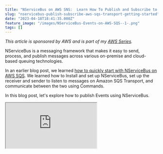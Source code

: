 ```yaml
---
title: "NServiceBus on AWS SNS:  Learn How To Publish and Subscribe to Events"
slug: "nservicebus-publish-subscribe-aws-sqs-transport-getting-started"
date: "2023-04-18T18:41:35.000Z"
feature_image: "/images/NServiceBus-Events-on-AWS-SQS--1-.png"
tags: []
---
```


_This article is sponsored by AWS and is part of my [AWS Series](__GHOST_URL__/tag/aws/)._

NServiceBus is a messaging framework that makes it easy to send, process, and publish messages across various on-premise and cloud-based queuing technologies.

In an earlier blog post, we learned [how to quickly start with NServiceBus on AWS SQS](__GHOST_URL__/blog/getting-started-with-nservicebus-on-aws/). We learned how to Install and set up NServiceBus, set up the receiver and sender to listen to messages on Amazon SQS Transport, and communicate between the two using Commands.

In this blog post, let's explore how to publish Events using NServiceBus.

<iframe src="https://www.youtube.com/embed/6yW9Spw9j\_c?feature=oembed" />

We will learn how to

*   Publish Events with NServiceBus
*   Subscribing to Events with NServiceBus
*   How it works under the hood

Publish Events with NServiceBus
-------------------------------

An Event is another type of message published to multiple receivers, unlike a Command sent to one receiver.

Events indicate an action that has happened.

To mark a message as an Event in NServiceBus, it must implement the `IEvent` interface.

Following up with the same [code example from our getting started blog](__GHOST_URL__/blog/getting-started-with-nservicebus-on-aws/), we can raise a `UserCreatedEvent` inside our `CreateUserCommandHandler` every time a user is successfully created.

    public class UserCreatedEvent : IEvent
    {
        public Guid UserId { get; set; }
        public DateTimeOffset CreatedDateTime { get; set; }
    
        public UserCreatedEvent(Guid userId, DateTimeOffset createdDateTime)
        {
            UserId = userId;
            CreatedDateTime = createdDateTime;
        }
    }

A user created indicates an action that has happened and can be used to notify other applications interested in it.

The NServiceBus message handler context `IMessageHandlerContext` has a `Publish` method to publish Events.

Let's update the `CreateUserCommandHandler` to publish the new Event once the work is done to create a new user.

    public async Task Handle(
        CreateUserCommand message, IMessageHandlerContext context)
    {
        log.Info($"Processed message for user with Id {message.Id}, and {message.Name}");
    
        // Create the user
        // Save To database/persistent store
    
        await context
          .Publish(new UserCreatedEvent(message.Id, DateTimeOffset.UtcNow);
    }

Subscribing to Events with NServiceBus
--------------------------------------

Other applications that are interested in the Events published can subscribe to them.

In NServiceBus, this is done by creating a class and implementing the `IHandleMessages` interface.

Below is an example in the `payroll-service` application, which is interested in the `UserCreatedEvent`.

    internal class UserCreatedHandler : IHandleMessages<UserCreatedEvent>
    {
        static ILog log = LogManager.GetLogger<UserCreatedHandler>();
    
        public Task Handle(UserCreatedEvent message, IMessageHandlerContext context)
        {
            log.Info($"Payroll Service User created handler for User Id {message.UserId}");
    
            // handle appropriate for payroll service
    
            return Task.CompletedTask;
        }
    }
    

Any time a User is created, the payroll application has to set up new accounts for the User. You can handle this in the associated handler in the payroll application code.

### Setting Up NServiceBus Event Handler on AWS SQS Transport

The Startup code for `payroll-service` is very similar to how we [set up the Receiver endpoints on Amazon SQS Transport.](__GHOST_URL__/blog/getting-started-with-nservicebus-on-aws/#setting-up-receiver-on-amazon-sqs-transport)

It sets up a new Endpoint by specifying  `EndpointConfiguration` and configuring the transport. The Endpoint is named "_payroll-service_" and uses Amazon SQS as its underlying transport.

Even though the transport is named `SqsTransport` , it also uses Amazon SNS under the hood, which will see later below.

    using NServiceBus;
    
    Console.WriteLine("Hello, World!");
    
    var endpointConfiguration = new EndpointConfiguration("payroll-service");
    var transport = endpointConfiguration.UseTransport<SqsTransport>();
    transport.S3(bucketForLargeMessages: "user-service-large-messages", keyPrefix: "user");
    endpointConfiguration.EnableInstallers();
    
    var endointInstance = await Endpoint.Start(endpointConfiguration);
    
    Console.WriteLine("Press any key to stop");
    Console.ReadKey();
    
    await endointInstance.Stop();

If other applications are interested in the same Events, you can add additional handlers for the same Event in those applications as well.

For example, the TaskForce/HR department might also be interested in the `UserCreatedEvent`. Add a new handler in the appropriate application code as required.

Any time the `UserCreatedEvent` is raised, these handlers are called independent of each other. This allows decoupling of the logic of the User being created and the associated side effects that must happen.

NServiceBus Events on AWS - Under The Hood
------------------------------------------

_NServiceBus uses a combination of Amazon SNS and SQS to deliver Events to multiple subscribers._

Amazon Simple Notification Service (SNS) is a publish-subscribe service managed by AWS. It enables asynchronous communication between the publishers and subscribers using messages.

[

Amazon SNS For the .NET Developer: Getting Started Quick and Easy

Learn how to get started with Amazon SNS and use it from a .NET application. We will learn about Topics, sending messages to topics, and using Subscriptions to receive messages. We will also learn about Filters, how to use them, and error handling with SNS.

![](/images/logo-512x512.png)Rahul NathRahul Pulikkot Nath

![](/images/amazon-sns.jpg)

](__GHOST_URL__/blog/amazon-sns/)

An SNS Topic is automatically created for the Event by NServiceBus and adds a subscription to the SQS Queue that the service listens on.  

Any time an Event is published to the SNS Topic, it sends a copy to the SQS Queue.

![](/images/image.png)

NServiceBus uses a combination of Amazon SNS and SQS to deliver Events to multiple subscribers. An SNS Topic is automatically created for the Event, and it adds a subscription to the SQS Queue that the service listens on.

In this case, we have an SNS Topic created with the name `user_messages-UserCreatedEvent`. It also creates a queue for the `task-force-service` , and a Subscription is added to the SNS queue.

When the `UserCreatedEvent` message is forwarded to the `task-force-service` SQS Queue, NServiceBus hands off the message to the Event handler for that application/Endpoint.

When you add more subscribers to the same Event, it adds more Subscriptions to the SNS and delivers a copy of the Event message to all the subscribers.

![](/images/image-1.png)

Multiple Subscriptions are created on the SNS Topic to deliver a copy of the same Event message to different Subscribers.

Even if the individual applications handling the Event messages are not up and running, a copy of the message is delivered to the Queue. When the application is back up and running, it can process the Events and execute the associated handler functions.

If you want to learn more about decoupling applications using SNS -> SQS, you can check out the blog post below, which I cover in full detail.

[

SNS→Lambda Or SNS→SQS→Lambda

Should you be processing messages directly from SNS to Lambda or via an SQS Queue? Learn the disadvantages of directly processing messages from SNS and how you can solve those by introducing an SQS Queue in the middle.

![](/images/logo-512x512.png)Rahul NathRahul Pulikkot Nath

![](/images/amazon-sns-to-lambda-or-sns-sqs-lambda-dotnet.jpg)

](__GHOST_URL__/blog/amazon-sns-to-lambda-or-sns-sqs-lambda-dotnet/)

### Large Event Message Sizes

It's generally recommended to keep the Event data short. Including properties that do not often change, like identifiers, date & time, URLs, etc., helps to notify relevant information while keeping the size small.

However, in cases where you need to pass larger sizes, we can use the Amazon S3 storage to offload the actual message and pass around the S3 Object URL in the Event data.

In the previous post, we saw how to configure this when dealing with [large Message Sizes with NServiceBus and SQS Transport.](__GHOST_URL__/blog/getting-started-with-nservicebus-on-aws/#large-message-sizes-with-nservicebus-and-sqs-transport)

Full source code sample [available here](https://rahulpnath.visualstudio.com/YouTube%20Samples/_git/NServiceBus.AWS.SQS).